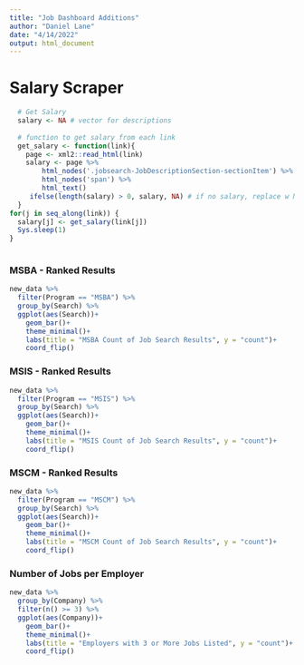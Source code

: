 ```yaml
---
title: "Job Dashboard Additions"
author: "Daniel Lane"
date: "4/14/2022"
output: html_document
---
```


# Salary Scraper
  
```r
  # Get Salary
  salary <- NA # vector for descriptions
    
  # function to get salary from each link
  get_salary <- function(link){ 
    page <- xml2::read_html(link)
    salary <- page %>%
        html_nodes('.jobsearch-JobDescriptionSection-sectionItem') %>%
        html_nodes('span') %>%
        html_text()
     ifelse(length(salary) > 0, salary, NA) # if no salary, replace w NA
  }
for(j in seq_along(link)) {
  salary[j] <- get_salary(link[j])
  Sys.sleep(1)
}
  
```


### MSBA - Ranked Results

```r
new_data %>% 
  filter(Program == "MSBA") %>%
  group_by(Search) %>% 
  ggplot(aes(Search))+
    geom_bar()+
    theme_minimal()+
    labs(title = "MSBA Count of Job Search Results", y = "count")+
    coord_flip()
```


### MSIS - Ranked Results

```r
new_data %>% 
  filter(Program == "MSIS") %>%
  group_by(Search) %>% 
  ggplot(aes(Search))+
    geom_bar()+
    theme_minimal()+
    labs(title = "MSIS Count of Job Search Results", y = "count")+
    coord_flip()
```


### MSCM - Ranked Results

```r
new_data %>% 
  filter(Program == "MSCM") %>%
  group_by(Search) %>% 
  ggplot(aes(Search))+
    geom_bar()+
    theme_minimal()+
    labs(title = "MSCM Count of Job Search Results", y = "count")+
    coord_flip()
```


### Number of Jobs per Employer

```r
new_data %>% 
  group_by(Company) %>% 
  filter(n() >= 3) %>%
  ggplot(aes(Company))+
    geom_bar()+
    theme_minimal()+
    labs(title = "Employers with 3 or More Jobs Listed", y = "count")+
    coord_flip()
```

